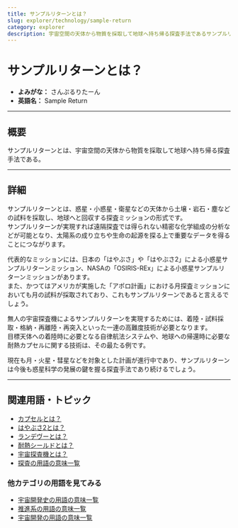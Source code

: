 ```yaml
---
title: サンプルリターンとは？
slug: explorer/technology/sample-return
category: explorer
description: 宇宙空間の天体から物質を採取して地球へ持ち帰る探査手法であるサンプルリターンの意味・定義・内容について解説します。  
---
```



<Head>
  <script type="application/ld+json">
    {`{
      "@context": "https://schema.org",
      "@type": "DefinedTerm",
      "name": "サンプルリターン",
      "inDefinedTermSet": "https://www.space-portal.org",
      "termCode": "explorer/technology/sample-return",
      "description": "宇宙空間の天体から物質を採取して地球へ持ち帰る探査手法であるサンプルリターンの意味・定義・内容について解説します。  ",
      "url": "https://www.space-portal.org/docs/explorer/technology/sample-return"
    }`}
  </script>
</Head>

# サンプルリターンとは？

- **よみがな：** さんぷるりたーん  
- **英語名：** Sample Return  

---

## 概要

サンプルリターンとは、宇宙空間の天体から物質を採取して地球へ持ち帰る探査手法である。  

---

## 詳細

サンプルリターンとは、惑星・小惑星・衛星などの天体から土壌・岩石・塵などの試料を採取し、地球へと回収する探査ミッションの形式です。  
サンプルリターンが実現すれば遠隔探査では得られない精密な化学組成の分析などが可能となり、太陽系の成り立ちや生命の起源を探る上で重要なデータを得ることにつながります。  

代表的なミッションには、日本の「はやぶさ」や「はやぶさ2」による小惑星サンプルリターンミッション、NASAの「OSIRIS-REx」による小惑星サンプルリターンミッションがあります。  
また、かつてはアメリカが実施した「アポロ計画」における月探査ミッションにおいても月の試料が採取されており、これもサンプルリターンであると言えるでしょう。  

無人の宇宙探査機によるサンプルリターンを実現するためには、着陸・試料採取・格納・再離陸・再突入といった一連の高難度技術が必要となります。  
目標天体への着陸時に必要となる自律航法システムや、地球への帰還時に必要な耐熱カプセルに関する技術は、その最たる例です。  

現在も月・火星・彗星などを対象とした計画が進行中であり、サンプルリターンは今後も惑星科学の発展の鍵を握る探査手法であり続けるでしょう。  

---

## 関連用語・トピック

- [カプセルとは？](/explorer/technology/capsule)
- [はやぶさ2とは？](/explorer/mission/hayabusa2)
- [ランデヴーとは？](/explorer/technology/rendezvous)
- [耐熱シールドとは？](/explorer/technology/heat-shield)
- [宇宙探査機とは？](/explorer/space-probe)
- [探査の用語の意味一覧](/category/explorer)

### 他カテゴリの用語を見てみる
- [宇宙開発史の用語の意味一覧](/category/history)
- [推進系の用語の意味一覧](/category/propulsion)
- [宇宙開発の用語の意味一覧](/category/glossary)
